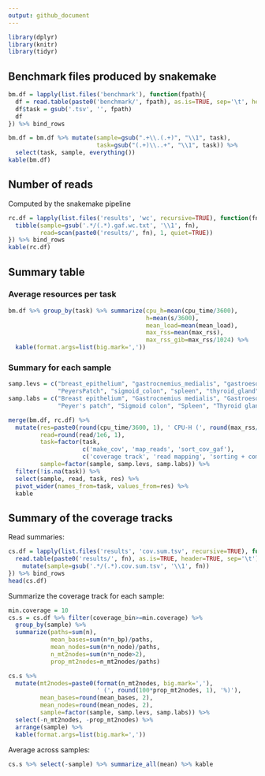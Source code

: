 ```yaml
---
output: github_document
---
```


```r
library(dplyr)
library(knitr)
library(tidyr)
```

## Benchmark files produced by snakemake

```r
bm.df = lapply(list.files('benchmark'), function(fpath){
  df = read.table(paste0('benchmark/', fpath), as.is=TRUE, sep='\t', header=TRUE)
  df$task = gsub('.tsv', '', fpath)
  df
}) %>% bind_rows

bm.df = bm.df %>% mutate(sample=gsub(".+\\.(.+)", "\\1", task),
                         task=gsub("(.+)\\..+", "\\1", task)) %>%
  select(task, sample, everything())
kable(bm.df)
```

## Number of reads

Computed by the snakemake pipeline

```r
rc.df = lapply(list.files('results', 'wc', recursive=TRUE), function(fn){
  tibble(sample=gsub('.*/(.*).gaf.wc.txt', '\\1', fn),
         read=scan(paste0('results/', fn), 1, quiet=TRUE))
}) %>% bind_rows
kable(rc.df)
```

## Summary table

### Average resources per task

```r
bm.df %>% group_by(task) %>% summarize(cpu_h=mean(cpu_time/3600),
                                       h=mean(s/3600),
                                       mean_load=mean(mean_load),
                                       max_rss=mean(max_rss),
                                       max_rss_gib=max_rss/1024) %>%
  kable(format.args=list(big.mark=','))
```

### Summary for each sample

```r
samp.levs = c("breast_epithelium", "gastrocnemius_medialis", "gastroesophageal_sphincter",
              "PeyersPatch", "sigmoid_colon", "spleen", "thyroid_gland")
samp.labs = c("Breast epithelium", "Gastrocnemius medialis", "Gastroesophageal sphincter",
              "Peyer's patch", "Sigmoid colon", "Spleen", "Thyroid gland")

merge(bm.df, rc.df) %>%
  mutate(res=paste0(round(cpu_time/3600, 1), ' CPU-H (', round(max_rss/1024), ' GiB)'),
         read=round(read/1e6, 1),
         task=factor(task,
                     c('make_cov', 'map_reads', 'sort_cov_gaf'),
                     c('coverage track', 'read mapping', 'sorting + compressing + indexing')),
         sample=factor(sample, samp.levs, samp.labs)) %>%
  filter(!is.na(task)) %>%
  select(sample, read, task, res) %>% 
  pivot_wider(names_from=task, values_from=res) %>%
  kable
```

## Summary of the coverage tracks

Read summaries:

```r
cs.df = lapply(list.files('results', 'cov.sum.tsv', recursive=TRUE), function(fn){
  read.table(paste0('results/', fn), as.is=TRUE, header=TRUE, sep='\t') %>%
    mutate(sample=gsub('.*/(.*).cov.sum.tsv', '\\1', fn))
}) %>% bind_rows
head(cs.df)
```

Summarize the coverage track for each sample:

```r
min.coverage = 10
cs.s = cs.df %>% filter(coverage_bin>=min.coverage) %>% 
  group_by(sample) %>%
  summarize(paths=sum(n),
            mean_bases=sum(n*n_bp)/paths,
            mean_nodes=sum(n*n_node)/paths,
            n_mt2nodes=sum(n*n_node>2),
            prop_mt2nodes=n_mt2nodes/paths)

cs.s %>% 
  mutate(mt2nodes=paste0(format(n_mt2nodes, big.mark=','),
                         ' (', round(100*prop_mt2nodes, 1), '%)'),
         mean_bases=round(mean_bases, 2),
         mean_nodes=round(mean_nodes, 2),
         sample=factor(sample, samp.levs, samp.labs)) %>%
  select(-n_mt2nodes, -prop_mt2nodes) %>%
  arrange(sample) %>% 
  kable(format.args=list(big.mark=','))
```

Average across samples:

```r
cs.s %>% select(-sample) %>% summarize_all(mean) %>% kable
```
